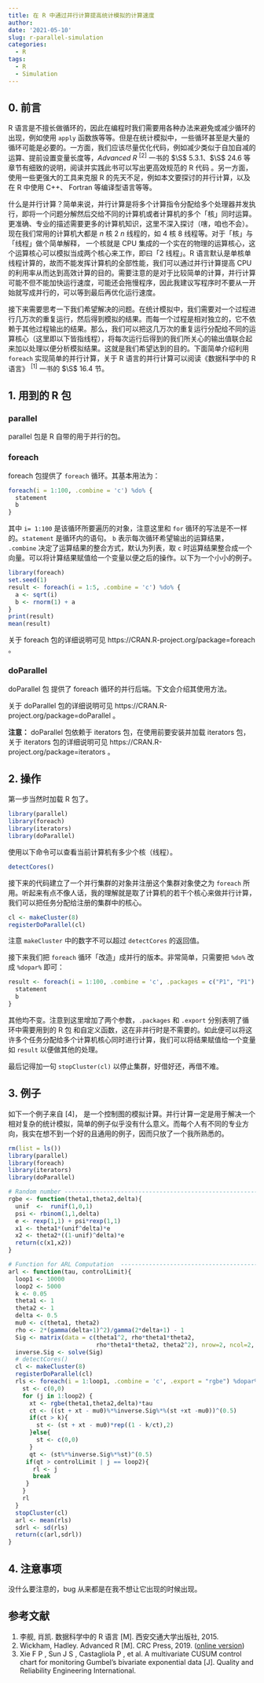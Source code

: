```yaml
---
title: 在 R 中通过并行计算提高统计模拟的计算速度
author:
date: '2021-05-10'
slug: r-parallel-simulation
categories:
  - R
tags:
  - R
  - Simulation
---
```

## 0. 前言

R 语言是不擅长做循环的，因此在编程时我们需要用各种办法来避免或减少循环的出现，例如使用 `apply` 函数族等等。但是在统计模拟中，一些循环甚至是大量的循环可能是必要的。一方面，我们应该尽量优化代码，例如减少类似于自加自减的运算、提前设置变量长度等，*Advanced R* $^{[2]}$ 一书的 $\S$ 5.3.1、$\S$ 24.6 等章节有细致的说明，阅读并实践此书可以写出更高效规范的 R 代码 。另一方面，使用一些更强大的工具来克服 R 的先天不足，例如本文要探讨的并行计算，以及在 R 中使用 C++、 Fortran 等编译型语言等等。

什么是并行计算？简单来说，并行计算是将多个计算指令分配给多个处理器并发执行，即将一个问题分解然后交给不同的计算机或者计算机的多个「核」同时运算。更准确、专业的描述需要更多的计算机知识，这里不深入探讨（嗐，咱也不会）。现在我们常用的计算机大都是 $n$ 核 2 $n$ 线程的，如 4 核 8 线程等。对于「核」与「线程」做个简单解释， 一个核就是 CPU 集成的一个实在的物理的运算核心，这个运算核心可以模拟当成两个核心来工作，即曰「2 线程」。R 语言默认是单核单线程计算的，故而不能发挥计算机的全部性能，我们可以通过并行计算提高 CPU 的利用率从而达到高效计算的目的。需要注意的是对于比较简单的计算，并行计算可能不但不能加快运行速度，可能还会拖慢程序，因此我建议写程序时不要从一开始就写成并行的，可以等到最后再优化运行速度。

接下来需要思考一下我们希望解决的问题。在统计模拟中，我们需要对一个过程进行几万次的重复运行，然后得到模拟的结果。而每一个过程是相对独立的，它不依赖于其他过程输出的结果。那么，我们可以把这几万次的重复运行分配给不同的运算核心（这里即以下皆指线程），将每次运行后得到的我们所关心的输出值联合起来加以处理以便分析模拟结果。这就是我们希望达到的目的。下面简单介绍利用 `foreach` 实现简单的并行计算，关于 R 语言的并行计算可以阅读《数据科学中的 R 语言》 $^{[1]}$ 一书的 $\S$ 16.4 节。

## 1. 用到的 R 包
###  parallel
parallel 包是 R 自带的用于并行的包。

### foreach
foreach 包提供了 `foreach` 循环。其基本用法为：
```r
foreach(i = 1:100, .combine = 'c') %do% {
  statement
  b
}
```
其中 `i= 1:100` 是该循环所要遍历的对象，注意这里和 `for` 循环的写法是不一样的。`statement` 是循环内的语句。 `b` 表示每次循环希望输出的运算结果， `.combine` 决定了运算结果的整合方式，默认为列表，取 `c` 时运算结果整合成一个向量。可以将计算结果赋值给一个变量以便之后的操作。以下为一个小小的例子。
```r
library(foreach)
set.seed(1)
result <- foreach(i = 1:5, .combine = 'c') %do% {
  a <- sqrt(i)
  b <- rnorm(1) + a
}
print(result)
mean(result)
```

关于 foreach 包的详细说明可见 https://CRAN.R-project.org/package=foreach 。

### doParallel

doParallel 包 提供了 foreach 循环的并行后端。下文会介绍其使用方法。

关于 doParallel 包的详细说明可见 https://CRAN.R-project.org/package=doParallel 。

**注意：** doParallel 包依赖于 iterators 包，在使用前要安装并加载 iterators 包，关于 iterators 包的详细说明可见  https://CRAN.R-project.org/package=iterators 。

## 2. 操作
第一步当然时加载 R 包了。
```r
library(parallel)
library(foreach)
library(iterators)
library(doParallel)
```

使用以下命令可以查看当前计算机有多少个核（线程）。
```r
detectCores()
```
接下来的代码建立了一个并行集群的对象并注册这个集群对象使之为 `foreach` 所用。听起来有点不像人话，我的理解就是取了计算机的若干个核心来做并行计算，我们可以把任务分配给注册的集群中的核心。
```r
cl <- makeCluster(8)
registerDoParallel(cl)

```
注意 `makeCluster` 中的数字不可以超过 `detectCores` 的返回值。

接下来我们把 `foreach` 循环「改造」成并行的版本。非常简单，只需要把 `%do%` 改成 `%dopar%` 即可：
```r
result <- foreach(i = 1:100, .combine = 'c', .packages = c("P1", "P1") ,.export = c("fun1", "fun2")) %dopar% {
  statement
  b
}
```
其他均不变。注意到这里增加了两个参数，`.packages` 和 `.export` 分别表明了循环中需要用到的 R 包 和自定义函数，这在非并行时是不需要的。如此便可以将这许多个任务分配给多个计算机核心同时进行计算，我们可以将结果赋值给一个变量如 `result` 以便做其他的处理。

最后记得加一句 `stopCluster(cl)` 以停止集群，好借好还，再借不难。

## 3. 例子
如下一个例子来自 [4]， 是一个控制图的模拟计算。并行计算一定是用于解决一个相对复杂的统计模拟，简单的例子似乎没有什么意义。而每个人有不同的专业方向，我实在想不到一个好的且通用的例子，因而只放了一个我所熟悉的。

```r
rm(list = ls())
library(parallel)
library(foreach)
library(iterators)
library(doParallel)

# Random number -----------------------------------------------------------
rgbe <- function(theta1,theta2,delta){
  unif  <-  runif(1,0,1)
  psi <- rbinom(1,1,delta)
  e <- rexp(1,1) + psi*rexp(1,1)
  x1 <- theta1*(unif^delta)*e
  x2 <- theta2*((1-unif)^delta)*e
  return(c(x1,x2))
}

# Function for ARL Computation  -------------------------------------------
arl <- function(tau, controlLimit){
  loop1 <- 10000
  loop2 <- 5000
  k <- 0.05
  theta1 <- 1
  theta2 <- 1
  delta <- 0.5
  mu0 <- c(theta1, theta2)
  rho <- 2*(gamma(delta+1)^2)/gamma(2*delta+1) - 1
  Sig <- matrix(data = c(theta1^2, rho*theta1*theta2,
                         rho*theta1*theta2, theta2^2), nrow=2, ncol=2, byrow=TRUE)
  inverse.Sig <- solve(Sig)
  # detectCores()
  cl <- makeCluster(8)
  registerDoParallel(cl)
  rls <- foreach(i = 1:loop1, .combine = 'c', .export = "rgbe") %dopar% {
    st <- c(0,0)
    for (j in 1:loop2) {
      xt <- rgbe(theta1,theta2,delta)*tau
      ct <- ((st + xt - mu0)%*%inverse.Sig%*%(st +xt -mu0))^(0.5)
      if(ct > k){
        st <- (st + xt - mu0)*rep((1 - k/ct),2)
      }else{
        st <- c(0,0)
      }
      qt <- (st%*%inverse.Sig%*%st)^(0.5)
     if(qt > controlLimit | j == loop2){
       rl <- j
       break
     }
    }
    rl
  }
  stopCluster(cl)
  arl <- mean(rls)
  sdrl <- sd(rls)
  return(c(arl,sdrl))
}
```


## 4. 注意事项
没什么要注意的，bug 从来都是在我不想让它出现的时候出现。

## 参考文献

1. 李舰, 肖凯. 数据科学中的 R 语言 [M]. 西安交通大学出版社, 2015.
2. Wickham, Hadley. Advanced R [M]. CRC Press, 2019. ([online version](https://adv-r.hadley.nz/))
3. Xie F P ,  Sun J S ,  Castagliola P , et al. A multivariate CUSUM control chart for monitoring Gumbel's bivariate exponential data [J]. Quality and Reliability Engineering International.